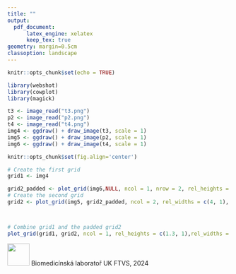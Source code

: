 ```yaml
---
title: ""
output: 
  pdf_document:
      latex_engine: xelatex
      keep_tex: true
geometry: margin=0.5cm
classoption: landscape
---
```

```r
knitr::opts_chunk$set(echo = TRUE)
```

```r
library(webshot)
library(cowplot)
library(magick)

t3 <- image_read("t3.png")
p2 <- image_read("p2.png")
t4 <- image_read("t4.png")
img4 <- ggdraw() + draw_image(t3, scale = 1)
img5 <- ggdraw() + draw_image(p2, scale = 1)
img6 <- ggdraw() + draw_image(t4, scale = 1)
```


```r
knitr::opts_chunk$set(fig.align='center')

# Create the first grid
grid1 <- img4

grid2_padded <- plot_grid(img6,NULL, ncol = 1, nrow = 2, rel_heights = c(1, 0.2), align = "v")
# Create the second grid
grid2 <- plot_grid(img5, grid2_padded, ncol = 2, rel_widths = c(4, 1), rel_heights = c(2,1), align = 'h', axis = "t", greedy = TRUE)



# Combine grid1 and the padded grid2
plot_grid(grid1, grid2, ncol = 1, rel_heights = c(1.3, 1),rel_widths = c(1, 1), align = "hv", axis = "tblr", greedy = FALSE)

```
![](logo.png){height='50'} Biomedicínská laboratoř UK FTVS, 2024